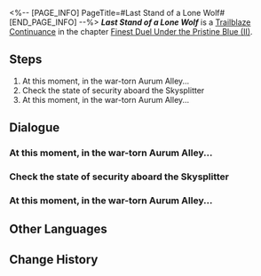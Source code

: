 <%-- [PAGE_INFO]
PageTitle=#Last Stand of a Lone Wolf#
[END_PAGE_INFO] --%>
{{Stub|Dialogue.}}
{{Mission Infobox
|id            = 2022309
|title         = 
|image         = {{subst:void|<!--$UPLOAD:<<SpriteOutput/Chronicle/2022309_f.png>-<Mission Last Stand of a Lone Wolf Stelle.png>-<Fate's Atlas Images>>-->}}{{subst:void|<!--$UPLOAD:<<SpriteOutput/Chronicle/2022309_m.png>-<Mission Last Stand of a Lone Wolf Caelus.png>-<Fate's Atlas Images>>-->}}
<gallery>
Mission Last Stand of a Lone Wolf Stelle.png|Stelle
Mission Last Stand of a Lone Wolf Caelus.png|Caelus
</gallery>
|type          = Trailblaze Continuance
|event_name    = 
|chapter       = Finest Duel Under the Pristine Blue (II)
|requirements  = [[Trailblaze Continuance]] ''[[Sweep by Merlin's Claw]]'' completed
|summary       = In Aurum Alley, the wolf pack is at the end of its strength. A lone wolf, separated from its kin, resolves to sacrifice its life in one final counterattack against the hunters.
|characters    = Trailblazer
|startLocation = [[The Xianzhou Luofu]] - [[Aurum Alley]]
|world         = The Xianzhou Luofu
|area          = Aurum Alley
|prev          = Sweep by Merlin's Claw
|next          = I Shall Turn the Tide
|rewards       = Trailblaze EXP*200; Stellar Jade*30; Traveler's Guide*4; Credit*40,000
}}
'''''Last Stand of a Lone Wolf''''' is a [[Trailblaze Continuance]] in the chapter [[Finest Duel Under the Pristine Blue (II)]].

==Steps==
# At this moment, in the war-torn Aurum Alley...
# Check the state of security aboard the Skysplitter
# At this moment, in the war-torn Aurum Alley...

<!--
==Gameplay Notes==

--><!--
==Trial Character==

-->
==Dialogue==
{{Stub Dialogue}}

===At this moment, in the war-torn Aurum Alley...===
{{Mission Description|type=continuance|location=Aurum Alley|In Aurum Alley, you and Moze stand above the aftermath of war, searching for survivors... as well as the whereabouts of Jiaoqiu.}}
{{Dialogue Start}}
:{{tx}}
{{Dialogue End}}

===Check the state of security aboard the Skysplitter===
{{Mission Description|type=continuance|location=Aurum Alley|update|Aboard the Skysplitter, the anxiety and lingering danger have made Yunli restless. She decided that she would patrol the Skysplitter once more before the defending match begins to ensure that everything is safe.}}
{{Dialogue Start}}
:{{tx}}
{{Dialogue End}}

===At this moment, in the war-torn Aurum Alley...===
{{Mission Description|type=continuance|location=Aurum Alley|update|In Aurum Alley, you and Moze stand above the aftermath of war, searching for survivors... as well as the whereabouts of Jiaoqiu.}}
{{Dialogue Start}}
:{{tx}}
{{Dialogue End}}

==Other Languages==
{{Other Languages
|en   = Last Stand of a Lone Wolf
|zhs  = 解裂残躯，独狼负隅
|zht  = 解裂殘軀，獨狼負隅
|ja   = 残骸の裂創、独狼の抵抗
|ko   = 갈기갈기 찢긴 육신, 외로운 늑대의 저항
|es   = El último aliento del lobo
|fr   = Dernières volontés d'un loup solitaire
|ru   = Маски сдёрнуты, старый волк в западне
|th   = หมาป่าผู้เดียวดาย
|vi   = Thân Xác Rách Nát, Con Sói Đơn Độc
|de   = Letztes Gefecht eines einsamen Wolfs
|id   = Pertahanan Terakhir Sang Serigala Tunggal
|pt   = Última Cartada de um Lobo Solitário
}}

==Change History==
{{Change History|2.5}}
